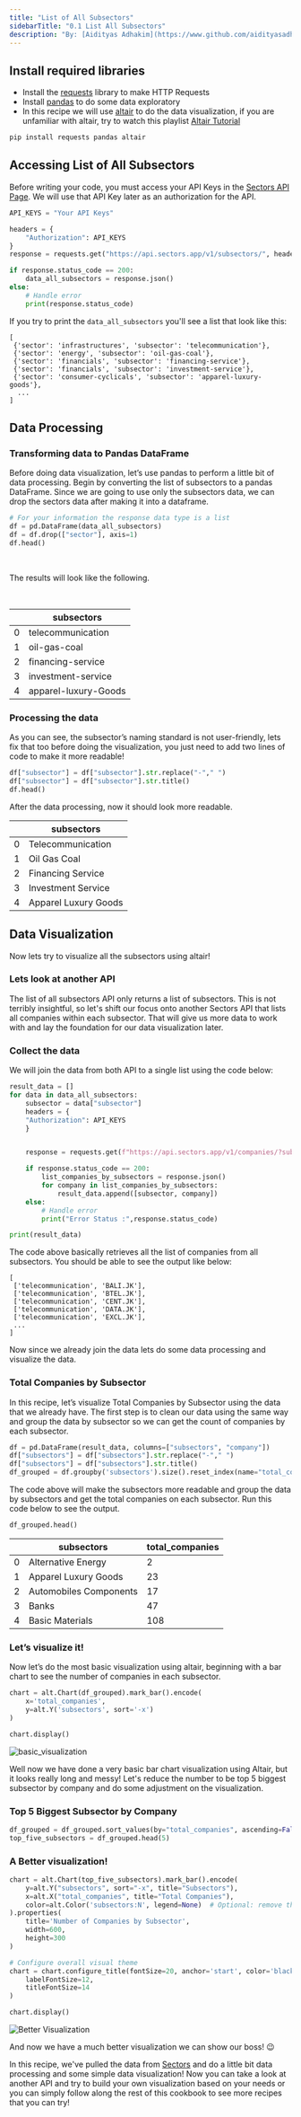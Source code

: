 ```yaml
---
title: "List of All Subsectors"
sidebarTitle: "0.1 List All Subsectors"
description: "By: [Aidityas Adhakim](https://www.github.com/aidityasadhakim) · April 16, 2024"
---
```


## Install required libraries

- Install the [requests](https://requests.readthedocs.io/en/latest/) library to make HTTP Requests
- Install [pandas](https://pypi.org/project/pandas/) to do some data exploratory
- In this recipe we will use [altair](https://pypi.org/project/matplotlib/) to do the data visualization, if you are unfamiliar with altair, try to watch this playlist [Altair Tutorial](https://youtube.com/playlist?list=PLXsFtK46HZxXBddVC0FqmbGdlvbDbaqzx&si=cWtD0cFtwKg0b75v)

```python
pip install requests pandas altair
```

## Accessing List of All Subsectors

Before writing your code, you must access your API Keys in the [Sectors API Page](https://sectors.app/api). We will use that API Key later as an authorization for the API.

```python
API_KEYS = "Your API Keys"

headers = {
    "Authorization": API_KEYS
}
response = requests.get("https://api.sectors.app/v1/subsectors/", headers = headers)

if response.status_code == 200:
    data_all_subsectors = response.json()
else:
    # Handle error
    print(response.status_code)
```

If you try to print the `data_all_subsectors` you'll see a list that look like this:

```
[
 {'sector': 'infrastructures', 'subsector': 'telecommunication'},
 {'sector': 'energy', 'subsector': 'oil-gas-coal'},
 {'sector': 'financials', 'subsector': 'financing-service'},
 {'sector': 'financials', 'subsector': 'investment-service'},
 {'sector': 'consumer-cyclicals', 'subsector': 'apparel-luxury-goods'},
  ...
]
```

## Data Processing

### Transforming data to Pandas DataFrame

Before doing data visualization, let’s use pandas to perform a little bit of data processing. Begin by converting the list of subsectors to a pandas DataFrame. Since we are going to use only the subsectors data, we can drop the sectors data after making it into a dataframe.

```python
# For your information the response data type is a list
df = pd.DataFrame(data_all_subsectors)
df = df.drop(["sector"], axis=1)
df.head()
```

<br />

The results will look like the following.

<br />

|     | subsectors           |
| --- | -------------------- |
| 0   | telecommunication    |
| 1   | oil-gas-coal         |
| 2   | financing-service    |
| 3   | investment-service   |
| 4   | apparel-luxury-Goods |

### Processing the data

As you can see, the subsector’s naming standard is not user-friendly, lets fix that too before doing the visualization, you just need to add two lines of code to make it more readable!

```python
df["subsector"] = df["subsector"].str.replace("-"," ")
df["subsector"] = df["subsector"].str.title()
df.head()
```

After the data processing, now it should look more readable.

|     | subsectors           |
| --- | -------------------- |
| 0   | Telecommunication    |
| 1   | Oil Gas Coal         |
| 2   | Financing Service    |
| 3   | Investment Service   |
| 4   | Apparel Luxury Goods |

## Data Visualization

Now lets try to visualize all the subsectors using altair!

### Lets look at another API

The list of all subsectors API only returns a list of subsectors. This is not terribly insightful, so let's shift our focus onto another Sectors API that lists all companies within each subsector. That will give us more data to work with and lay the foundation for our data visualization later.

### Collect the data

We will join the data from both API to a single list using the code below:

```python
result_data = []
for data in data_all_subsectors:
    subsector = data["subsector"]
    headers = {
    "Authorization": API_KEYS
    }


    response = requests.get(f"https://api.sectors.app/v1/companies/?sub_sector={subsector}", headers = headers)

    if response.status_code == 200:
        list_companies_by_subsectors = response.json()
        for company in list_companies_by_subsectors:
            result_data.append([subsector, company])
    else:
        # Handle error
        print("Error Status :",response.status_code)

print(result_data)
```

The code above basically retrieves all the list of companies from all subsectors. You should be able to see the output like below:

```
[
 ['telecommunication', 'BALI.JK'],
 ['telecommunication', 'BTEL.JK'],
 ['telecommunication', 'CENT.JK'],
 ['telecommunication', 'DATA.JK'],
 ['telecommunication', 'EXCL.JK'],
 ...
]
```

Now since we already join the data lets do some data processing and visualize the data.

### Total Companies by Subsector

In this recipe, let’s visualize Total Companies by Subsector using the data that we already have. The first step is to clean our data using the same way and group the data by subsector so we can get the count of companies by each subsector.

```python
df = pd.DataFrame(result_data, columns=["subsectors", "company"])
df["subsectors"] = df["subsectors"].str.replace("-"," ")
df["subsectors"] = df["subsectors"].str.title()
df_grouped = df.groupby('subsectors').size().reset_index(name="total_companies")
```

The code above will make the subsectors more readable and group the data by subsectors and get the total companies on each subsector. Run this code below to see the output.

```python
df_grouped.head()
```

|     | subsectors             | total_companies |
| --- | ---------------------- | --------------- |
| 0   | Alternative Energy     | 2               |
| 1   | Apparel Luxury Goods   | 23              |
| 2   | Automobiles Components | 17              |
| 3   | Banks                  | 47              |
| 4   | Basic Materials        | 108             |

### Let’s visualize it!

Now let’s do the most basic visualization using altair, beginning with a bar chart to see the number of companies in each subsector.

```python
chart = alt.Chart(df_grouped).mark_bar().encode(
    x='total_companies',
    y=alt.Y('subsectors', sort='-x')
)

chart.display()
```

![basic_visualization](/recipes/quick-start-in-python/images/total_companies_by_subsector_basic.png)

Well now we have done a very basic bar chart visualization using Altair, but it looks really long and messy! Let's reduce the number to be top 5 biggest subsector by company and do some adjustment on the visualization.

### Top 5 Biggest Subsector by Company

```python
df_grouped = df_grouped.sort_values(by="total_companies", ascending=False)
top_five_subsectors = df_grouped.head(5)
```

### A Better visualization!

```python
chart = alt.Chart(top_five_subsectors).mark_bar().encode(
    y=alt.Y("subsectors", sort="-x", title="Subsectors"),
    x=alt.X("total_companies", title="Total Companies"),
    color=alt.Color('subsectors:N', legend=None)  # Optional: remove the legend if it's redundant
).properties(
    title='Number of Companies by Subsector',
    width=600,
    height=300
)

# Configure overall visual theme
chart = chart.configure_title(fontSize=20, anchor='start', color='black').configure_axis(
    labelFontSize=12,
    titleFontSize=14
)

chart.display()
```

![Better Visualization](/recipes/quick-start-in-python/images/top_5_companies_by_subsector.png)

And now we have a much better visualization we can show our boss! :wink:

In this recipe, we've pulled the data from [Sectors](https://sectors.app) and do a little bit data processing and some simple data visualization! Now you can take a look at another API and try to build your own visualization based on your needs or you can simply follow along the rest of this cookbook to see more recipes that you can try!
